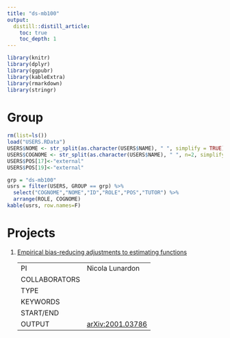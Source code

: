```yaml
---
title: "ds-mb100"
output:
  distill::distill_article:
    toc: true
    toc_depth: 1
---
```


```r
library(knitr)
library(dplyr)
library(ggpubr)
library(kableExtra)
library(rmarkdown)
library(stringr)
```

# Group

```r
rm(list=ls())
load("USERS.RData")
USERS$NOME <- str_split(as.character(USERS$NAME), " ", simplify = TRUE)[,1]
USERS$COGNOME <- str_split(as.character(USERS$NAME), " ", n=2, simplify = TRUE)[,2]
USERS$POS[17]<-"external"
USERS$POS[19]<-"external"
```

```r
grp = "ds-mb100"
usrs = filter(USERS, GROUP == grp) %>% 
  select("COGNOME","NOME","ID","ROLE","POS","TUTOR") %>%
  arrange(ROLE, COGNOME)
kable(usrs, row.names=F)
```

# Projects

1. [Empirical bias-reducing adjustments to estimating functions](https://arxiv.org/pdf/2001.03786.pdf)

    | | |
    |-|---|
    | PI |  Nicola Lunardon |
    | COLLABORATORS |  |
    | TYPE |   |
    | KEYWORDS |   |
    | START/END |  |
    | OUTPUT | [arXiv:2001.03786](https://arxiv.org/pdf/2001.03786.pdf) |

